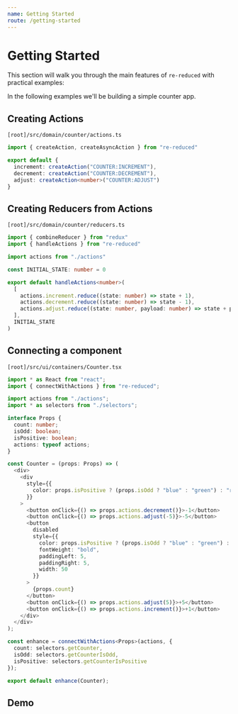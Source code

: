 ```yaml
---
name: Getting Started
route: /getting-started
---
```


# Getting Started

This section will walk you through the main features of `re-reduced` with practical examples:

In the following examples we'll be building a simple counter app.

## Creating Actions

`[root]/src/domain/counter/actions.ts`

```ts
import { createAction, createAsyncAction } from "re-reduced"

export default {
  increment: createAction("COUNTER:INCREMENT"),
  decrement: createAction("COUNTER:DECREMENT"),
  adjust: createAction<number>("COUNTER:ADJUST")
}
```

## Creating Reducers from Actions

`[root]/src/domain/counter/reducers.ts`

```ts
import { combineReducer } from "redux"
import { handleActions } from "re-reduced"

import actions from "./actions"

const INITIAL_STATE: number = 0

export default handleActions<number>(
  [
    actions.increment.reduce((state: number) => state + 1),
    actions.decrement.reduce((state: number) => state - 1),
    actions.adjust.reduce((state: number, payload: number) => state + payload),
  ],
  INITIAL_STATE
)
```

## Connecting a component

`[root]/src/ui/containers/Counter.tsx`

```ts
import * as React from "react";
import { connectWithActions } from "re-reduced";

import actions from "./actions";
import * as selectors from "./selectors";

interface Props {
  count: number;
  isOdd: boolean;
  isPositive: boolean;
  actions: typeof actions;
}

const Counter = (props: Props) => (
  <div>
    <div
      style={{
        color: props.isPositive ? (props.isOdd ? "blue" : "green") : "red"
      }}
    >
      <button onClick={() => props.actions.decrement()}>-1</button>
      <button onClick={() => props.actions.adjust(-5)}>-5</button>
      <button
        disabled
        style={{
          color: props.isPositive ? (props.isOdd ? "blue" : "green") : "red",
          fontWeight: "bold",
          paddingLeft: 5,
          paddingRight: 5,
          width: 50
        }}
      >
        {props.count}
      </button>
      <button onClick={() => props.actions.adjust(5)}>+5</button>
      <button onClick={() => props.actions.increment()}>+1</button>
    </div>
  </div>
);

const enhance = connectWithActions<Props>(actions, {
  count: selectors.getCounter,
  isOdd: selectors.getCounterIsOdd,
  isPositive: selectors.getCounterIsPositive
});

export default enhance(Counter);
```

## Demo



<Playground>
  <Counter />
</Playground>